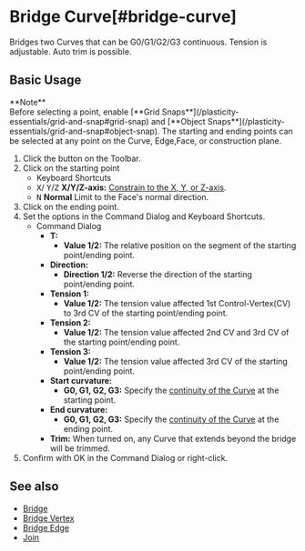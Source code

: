 
# Bridge Curve[#bridge-curve]

<Reference shortcut="" command="Bridge Curve" button="Toolbar" buttonIcon='button-bridge-curve' />

Bridges two Curves that can be G0/G1/G2/G3 continuous. Tension is adjustable. Auto trim is possible.

## Basic Usage

<Callout emoji="❗">
    **Note**<br />
Before selecting a point, enable [**Grid Snaps**](/plasticity-essentials/grid-and-snap#grid-snap) and [**Object Snaps**](/plasticity-essentials/grid-and-snap#object-snap).
</Callout>
<Callout type="info" emoji="ℹ️">
The starting and ending points can be selected at any point on the  Curve, Edge,Face, or construction plane.
</Callout>

1. Click the button <ButtonIcon type="button-bridge-curve" /> on the Toolbar.
2. Click on the starting point
     - <Kst>Keyboard Shortcuts</Kst>
     - <kbd>X</kbd>/ <kbd>Y</kbd>/<kbd>Z</kbd> **X/Y/Z-axis:** [Constrain to the X, Y, or Z-axis](/tool/sketching-essentials#constrain-to-an-axis).
     - <kbd>N</kbd> **Normal** Limit to the Face's normal direction.  
3. Click on the ending point.  
4. Set the options in the Command Dialog and Keyboard Shortcuts.
     - <Kst>Command Dialog</Kst>
          - **T:**
               - **Value 1/2:** The relative position on the segment of the starting point/ending point.
          - **Direction:** 
               - **Direction 1/2:** Reverse the direction of the starting point/ending point.
          - **Tension 1:**
               - **Value 1/2:** The tension value affected 1st Control-Vertex(CV) to 3rd CV of the starting point/ending point.
          - **Tension 2:**
               - **Value 1/2:** The tension value affected 2nd CV and 3rd CV of the starting point/ending point.
          - **Tension 3:**
               - **Value 1/2:** The tension value affected 3rd CV of the starting point/ending point.
          - **Start curvature:**
               - **G0, G1, G2, G3:** Specify the [continuity of the  Curve](/cad-essentials/continuity-curve-and-surface) at the starting point.
          -  **End curvature:**
               - **G0, G1, G2, G3:** Specify the [continuity of the  Curve](/cad-essentials/continuity-curve-and-surface) at the ending point.      
          - **Trim:** When turned on, any Curve that extends beyond the bridge will be trimmed.
5. Confirm with OK in the Command Dialog or right-click.

<VideoPlayer fileName="bridge-curve"/>

## See also
- [Bridge](bridge)
- [Bridge Vertex](bridge-vertex)
- [Bridge Edge](bridge-edge)
- [Join](join)